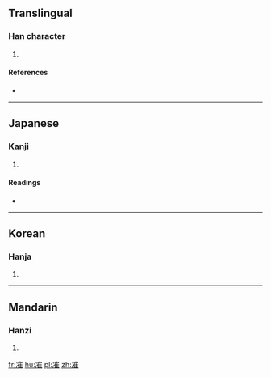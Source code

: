 ==Translingual==

===Han character===
{{Han char|rn=15|rad=冫|as=11|sn=13|four=3211<sub>4</sub>|canj=戈一山人土 (IMUOG)|ids=⿰[[冫]][[崔]]}}

# {{defn|Han|sort=冫11}}

====References====
* {{Han ref|kx=0133.250|dkj=01699|dj=0298.080|hdz=10300.190|uh=51D7|ud=20951|bh=DCC5|bd=56517}}

----

==Japanese==

===Kanji===
{{ja-kanji|grade=|rs=冫11}}

# {{defn|lang=ja|sort=冫11}}

====Readings====
* {{ja-readings|on=[[さい]] (sai), [[ぜ]] (ze)|kun=}}

----

==Korean==

===Hanja===
{{ko-hanja|hangeul=최|rv=choe|mr=ch'oe}}

# {{defn|lang=ko|sort=冫11}}

----

==Mandarin==

===Hanzi===
{{cmn-hanzi|pin=[[cuí]] ([[cui2]])|wg=ts'ui<sup>2</sup>}}

# {{defn|lang=cmn|sort=冫11}}

[[fr:凗]]
[[hu:凗]]
[[pl:凗]]
[[zh:凗]]